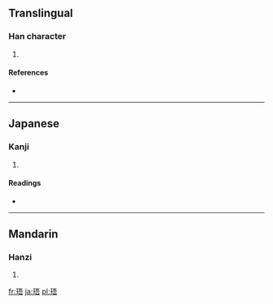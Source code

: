 ==Translingual==

===Han character===
{{Han char|rn=96|rad=玉|as=07|sn=11|four=1116<sub>1</sub>|canj=一土一一口 (MGMMR)}}

# {{defn|Han|sort=玉07}}

====References====
* {{Han ref|kx=0732.110|dkj=20993|dj=1143.120|hdz=21115.030|uh=73F8|ud=29688|bh=D66C|bd=54892}}

----

==Japanese==

===Kanji===
{{ja-kanji|grade=|rs=玉07}}

# {{defn|lang=ja|sort=玉07}}

====Readings====
* {{ja-readings|on=[[ご]] (go)|kun=}}

----

==Mandarin==

===Hanzi===
{{cmn-hanzi|pin=[[wú]] ([[wu2]])|wg=wu<sup>2</sup>}}

# {{defn|lang=cmn|sort=玉07}}

[[fr:珸]]
[[ja:珸]]
[[pl:珸]]